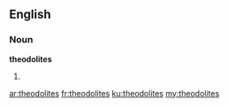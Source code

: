 ==English==

===Noun===
'''theodolites'''

# {{plural of|theodolite}}

[[ar:theodolites]]
[[fr:theodolites]]
[[ku:theodolites]]
[[my:theodolites]]